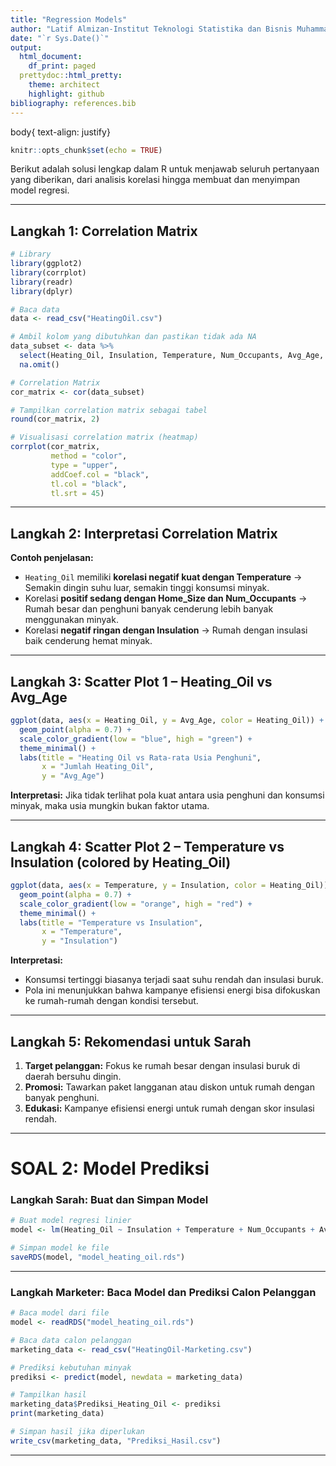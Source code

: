```yaml
---
title: "Regression Models"
author: "Latif Almizan-Institut Teknologi Statistika dan Bisnis Muhammadiyah"
date: "`r Sys.Date()`"
output:
  html_document:
    df_print: paged
  prettydoc::html_pretty:
    theme: architect
    highlight: github
bibliography: references.bib
---
```


```{=html}
<styl e>
body{
text-align: justify}
</style>
```
```r
knitr::opts_chunk$set(echo = TRUE)
```

Berikut adalah solusi lengkap dalam R untuk menjawab seluruh pertanyaan yang diberikan, dari analisis korelasi hingga membuat dan menyimpan model regresi.

---

##  **Langkah 1: Correlation Matrix**

```r
# Library
library(ggplot2)
library(corrplot)
library(readr)
library(dplyr)

# Baca data
data <- read_csv("HeatingOil.csv")

# Ambil kolom yang dibutuhkan dan pastikan tidak ada NA
data_subset <- data %>%
  select(Heating_Oil, Insulation, Temperature, Num_Occupants, Avg_Age, Home_Size) %>%
  na.omit()

# Correlation Matrix
cor_matrix <- cor(data_subset)

# Tampilkan correlation matrix sebagai tabel
round(cor_matrix, 2)

# Visualisasi correlation matrix (heatmap)
corrplot(cor_matrix,
         method = "color",
         type = "upper",
         addCoef.col = "black",
         tl.col = "black",
         tl.srt = 45)

```


---

##  **Langkah 2: Interpretasi Correlation Matrix**

**Contoh penjelasan:**

* `Heating_Oil` memiliki **korelasi negatif kuat dengan Temperature** → Semakin dingin suhu luar, semakin tinggi konsumsi minyak.
* Korelasi **positif sedang dengan Home\_Size dan Num\_Occupants** → Rumah besar dan penghuni banyak cenderung lebih banyak menggunakan minyak.
* Korelasi **negatif ringan dengan Insulation** → Rumah dengan insulasi baik cenderung hemat minyak.

---

##  **Langkah 3: Scatter Plot 1 – Heating\_Oil vs Avg\_Age**

```r
ggplot(data, aes(x = Heating_Oil, y = Avg_Age, color = Heating_Oil)) +
  geom_point(alpha = 0.7) +
  scale_color_gradient(low = "blue", high = "green") +
  theme_minimal() +
  labs(title = "Heating Oil vs Rata-rata Usia Penghuni",
       x = "Jumlah Heating_Oil",
       y = "Avg_Age")
```


**Interpretasi:**
Jika tidak terlihat pola kuat antara usia penghuni dan konsumsi minyak, maka usia mungkin bukan faktor utama.

---

##  **Langkah 4: Scatter Plot 2 – Temperature vs Insulation (colored by Heating\_Oil)**

```r
ggplot(data, aes(x = Temperature, y = Insulation, color = Heating_Oil)) +
  geom_point(alpha = 0.7) +
  scale_color_gradient(low = "orange", high = "red") +
  theme_minimal() +
  labs(title = "Temperature vs Insulation",
       x = "Temperature",
       y = "Insulation")
```


**Interpretasi:**

* Konsumsi tertinggi biasanya terjadi saat suhu rendah dan insulasi buruk.
* Pola ini menunjukkan bahwa kampanye efisiensi energi bisa difokuskan ke rumah-rumah dengan kondisi tersebut.

---

##  **Langkah 5: Rekomendasi untuk Sarah**

1. **Target pelanggan:** Fokus ke rumah besar dengan insulasi buruk di daerah bersuhu dingin.
2. **Promosi:** Tawarkan paket langganan atau diskon untuk rumah dengan banyak penghuni.
3. **Edukasi:** Kampanye efisiensi energi untuk rumah dengan skor insulasi rendah.

---

#  SOAL 2: Model Prediksi

### Langkah Sarah: Buat dan Simpan Model

```r
# Buat model regresi linier
model <- lm(Heating_Oil ~ Insulation + Temperature + Num_Occupants + Avg_Age + Home_Size, data = data)

# Simpan model ke file
saveRDS(model, "model_heating_oil.rds")
```


---

### Langkah Marketer: Baca Model dan Prediksi Calon Pelanggan

```r
# Baca model dari file
model <- readRDS("model_heating_oil.rds")

# Baca data calon pelanggan
marketing_data <- read_csv("HeatingOil-Marketing.csv")

# Prediksi kebutuhan minyak
prediksi <- predict(model, newdata = marketing_data)

# Tampilkan hasil
marketing_data$Prediksi_Heating_Oil <- prediksi
print(marketing_data)

# Simpan hasil jika diperlukan
write_csv(marketing_data, "Prediksi_Hasil.csv")
```


---